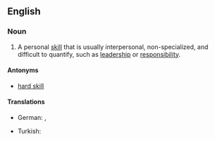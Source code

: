 ==English==

===Noun===
{{en-noun|head=[[soft]] [[skill]]}}
{{wikipedia}}

# {{context|human resources|lang=en}} A personal [[skill]] that is usually interpersonal, non-specialized, and difficult to quantify, such as [[leadership]] or [[responsibility]].

====Antonyms====
* [[hard skill]]

====Translations====
{{trans-top|personal skill that is usually interpersonal, non-specialized, and difficult to quantify}}
* German: {{t|de|soziale Kompetenz|f}}, {{t|de|Soft Skills|p}}
{{trans-mid}}
* Turkish: {{t|tr|yumuşak beceri}}
{{trans-bottom}}
<!--===Anagrams===
* [[softkills#English|softkills]]
Does not have a plural. -->